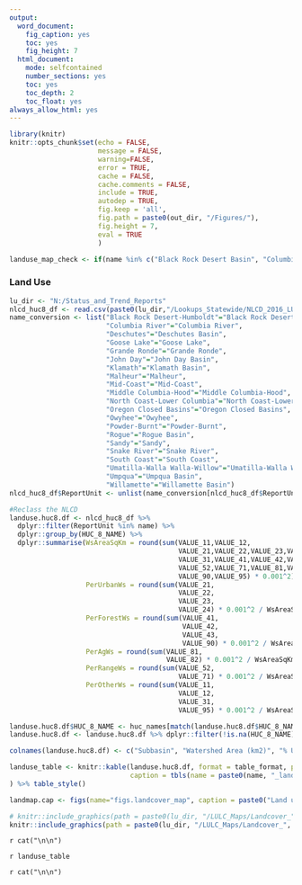 ---
output: 
  word_document:
    fig_caption: yes
    toc: yes  
    fig_height: 7
  html_document:
    mode: selfcontained
    number_sections: yes
    toc: yes
    toc_depth: 2
    toc_float: yes
always_allow_html: yes
---

```{r global-setup, include=FALSE}

library(knitr)
knitr::opts_chunk$set(echo = FALSE,
                      message = FALSE,
                      warning=FALSE,
                      error = TRUE,
                      cache = FALSE,
                      cache.comments = FALSE,
                      include = TRUE,
                      autodep = TRUE,
                      fig.keep = 'all',
                      fig.path = paste0(out_dir, "/Figures/"),
                      fig.height = 7,
                      eval = TRUE
                      )

landuse_map_check <- if(name %in% c("Black Rock Desert Basin", "Columbia River", "Goose Lake", "Oregon Closed Basins", "Snake River")){FALSE}else{TRUE}

```

### Land Use

```{r landuse-table, include=FALSE, results='asis'}

lu_dir <- "N:/Status_and_Trend_Reports"
nlcd_huc8_df <- read.csv(paste0(lu_dir,"/Lookups_Statewide/NLCD_2016_LU_sqm_by_HUC8_ReportUnit.txt"), quote="", stringsAsFactors=FALSE)
name_conversion <- list("Black Rock Desert-Humboldt"="Black Rock Desert Basin",
                        "Columbia River"="Columbia River",
                        "Deschutes"="Deschutes Basin",
                        "Goose Lake"="Goose Lake",
                        "Grande Ronde"="Grande Ronde",
                        "John Day"="John Day Basin",
                        "Klamath"="Klamath Basin",
                        "Malheur"="Malheur",
                        "Mid-Coast"="Mid-Coast",
                        "Middle Columbia-Hood"="Middle Columbia-Hood",
                        "North Coast-Lower Columbia"="North Coast-Lower Columbia",
                        "Oregon Closed Basins"="Oregon Closed Basins",
                        "Owyhee"="Owyhee",
                        "Powder-Burnt"="Powder-Burnt",
                        "Rogue"="Rogue Basin",
                        "Sandy"="Sandy",
                        "Snake River"="Snake River",
                        "South Coast"="South Coast",
                        "Umatilla-Walla Walla-Willow"="Umatilla-Walla Walla-Willow",
                        "Umpqua"="Umpqua Basin",
                        "Willamette"="Willamette Basin")
nlcd_huc8_df$ReportUnit <- unlist(name_conversion[nlcd_huc8_df$ReportUnit])

#Reclass the NLCD
landuse.huc8.df <- nlcd_huc8_df %>% 
  dplyr::filter(ReportUnit %in% name) %>% 
  dplyr::group_by(HUC_8_NAME) %>% 
  dplyr::summarise(WsAreaSqKm = round(sum(VALUE_11,VALUE_12,
                                          VALUE_21,VALUE_22,VALUE_23,VALUE_24,
                                          VALUE_31,VALUE_41,VALUE_42,VALUE_43,
                                          VALUE_52,VALUE_71,VALUE_81,VALUE_82,
                                          VALUE_90,VALUE_95) * 0.001^2),
                   PerUrbanWs = round(sum(VALUE_21,
                                          VALUE_22,
                                          VALUE_23,
                                          VALUE_24) * 0.001^2 / WsAreaSqKm * 100, 1),
                   PerForestWs = round(sum(VALUE_41,
                                           VALUE_42,
                                           VALUE_43,
                                           VALUE_90) * 0.001^2 / WsAreaSqKm * 100, 1),
                   PerAgWs = round(sum(VALUE_81,
                                       VALUE_82) * 0.001^2 / WsAreaSqKm * 100, 1),
                   PerRangeWs = round(sum(VALUE_52,
                                          VALUE_71) * 0.001^2 / WsAreaSqKm * 100, 1),
                   PerOtherWs = round(sum(VALUE_11,
                                          VALUE_12,
                                          VALUE_31,
                                          VALUE_95) * 0.001^2 / WsAreaSqKm * 100, 1))

landuse.huc8.df$HUC_8_NAME <- huc_names[match(landuse.huc8.df$HUC_8_NAME, huc_names$HUC8),]$HUC8_Name
landuse.huc8.df <- landuse.huc8.df %>% dplyr::filter(!is.na(HUC_8_NAME))

colnames(landuse.huc8.df) <- c("Subbasin", "Watershed Area (km2)", "% Urban/Roads", "% Forest", "% Cultivated"," % Range/Forest Disturbance", " %Other")

landuse_table <- knitr::kable(landuse.huc8.df, format = table_format, padding = 0, digits = 1, row.names = FALSE,
                              caption = tbls(name = paste0(name, "_landuse_tab"), caption = paste("Land use within the ", name, " Basin"))
) %>% table_style()

```


```{r lancover-map,eval.after="fig.cap", fig.cap=landmap.cap, results='asis', cache=FALSE, eval=landuse_map_check, fig.height=7, out.height='615px'}
landmap.cap <- figs(name="figs.landcover_map", caption = paste0("Land use in the ", name, " administrative basin."))

# knitr::include_graphics(path = paste0(lu_dir, "/LULC_Maps/Landcover_",basin,".png"))
knitr::include_graphics(path = paste0(lu_dir, "/LULC_Maps/Landcover_", gsub(" ", "_", name), ".png"))

```

`r cat("\n\n")`

`r landuse_table`

`r cat("\n\n")`
